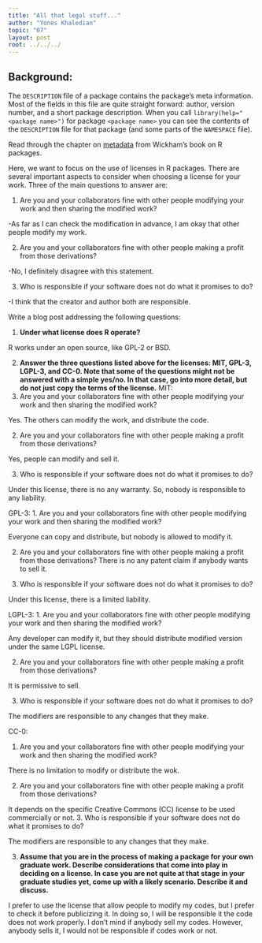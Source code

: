 ---
title: "All that legal stuff..."
author: "Yones Khaledian"
topic: "07"
layout: post
root: ../../../
---

## Background:

The `DESCRIPTION` file of a package contains the package's meta information. Most of the fields in this file are quite straight forward: author, version number, and a short package description. When you call `library(help="<package name>")` for  package `<package name>` you can see the contents of the `DESCRIPTION` file for that package (and some parts of the `NAMESPACE` file).

Read through the chapter on [metadata](http://r-pkgs.had.co.nz/description.html) from Wickham's book on R packages. 

Here, we want to focus on the use of licenses in R packages.
There are several important aspects to consider when choosing a license for your work. 
Three of the main questions to answer are: 

1. Are you and your collaborators fine with other people modifying your work and then sharing the modified work?

  -As far as I can check the modification in advance, I am okay that other people modify my work.

2. Are you and your collaborators fine with other people making a profit from those derivations?

  -No, I definitely disagree with this statement. 

3. Who is responsible if your software does not do what it promises to do?

  -I think that the creator and author both are responsible. 


Write a blog post addressing the following questions: 

1. **Under what license does R operate?**

R works under an open source, like GPL-2 or BSD. 

2. **Answer the three questions listed above for the licenses: MIT, GPL-3,  LGPL-3, and CC-0. Note that some of the questions might not be answered with a simple yes/no. In that case, go into more detail, but do not just copy the terms of the license.**
MIT:
1. Are you and your collaborators fine with other people modifying your work and then sharing the modified work?

Yes. The others can modify the work, and distribute the code.   

2. Are you and your collaborators fine with other people making a profit from those derivations?

Yes, people can modify and sell it. 

3. Who is responsible if your software does not do what it promises to do?

Under this license, there is no any warranty. So, nobody is responsible to any liability.  

GPL-3:
1. Are you and your collaborators fine with other people modifying your work and then sharing the modified work?

Everyone can copy and distribute, but nobody is allowed to modify it. 

2. Are you and your collaborators fine with other people making a profit from those derivations?
There is no any patent claim if anybody wants to sell it. 

3. Who is responsible if your software does not do what it promises to do?

Under this license, there is a limited liability.   

LGPL-3:
1. Are you and your collaborators fine with other people modifying your work and then sharing the modified work?

Any developer can modify it, but they should distribute modified version under the same LGPL license. 

2. Are you and your collaborators fine with other people making a profit from those derivations?

It is permissive to sell. 

3. Who is responsible if your software does not do what it promises to do?

The modifiers are responsible to any changes that they make. 

CC-0:

1. Are you and your collaborators fine with other people modifying your work and then sharing the modified work?

There is no limitation to modify or distribute the wok. 

2. Are you and your collaborators fine with other people making a profit from those derivations?

It depends on the specific Creative Commons (CC) license to be used commercially or not. 
3. Who is responsible if your software does not do what it promises to do?

The modifiers are responsible to any changes that they make. 


3. **Assume that you are in the process of making a package for your own graduate work. Describe considerations that come into play in deciding on a license. In case you are not quite at that stage in your graduate studies yet, come up with a likely scenario. Describe it and discuss.**


I prefer to use the license that allow people to modify my codes, but I prefer to check it before publicizing it. In doing so, I will be responsible it the code does not work properly. I don’t mind if anybody sell my codes. However, anybody sells it, I would not be responsible if codes work or not. 

